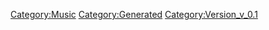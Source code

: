 {{Music
 |Name=PILLOW DREAM
 |ID=150
 |Cov=151
 |Cd=1
 |Nam=144
 |Div=144
 |Ma=1
 |SerieId=3
 |SerieLogoId=3
 |WavId=151
 |VariationId=0
 |Dsc=144
 |Strt=10
 |ValkyrieBattle=1
 |ValkyrieIntro=1
 |ValkyrieIntroSky=1
 |DivaSolo=1
 |DivaMulti=1
 |Exp=1
 |OfficialName=PILLOW DREAM
 |VocalName=
 |Description=
 |StoryTitle=
 |StoryDesc=
 |BuyURL=
 |BannerId=
 |AnmStoreURL=
}}
[[Category:Music]]
[[Category:Generated]]
[[Category:Version_v_0.1]]
